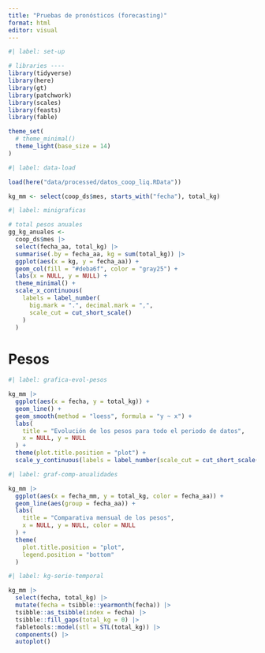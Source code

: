 ```yaml
---
title: "Pruebas de pronósticos (forecasting)"
format: html
editor: visual
---
```


```r
#| label: set-up

# libraries ----
library(tidyverse)
library(here)
library(gt)
library(patchwork)
library(scales)
library(feasts)
library(fable)

theme_set(
  # theme_minimal()
  theme_light(base_size = 14)
)
```

```r
#| label: data-load

load(here("data/processed/datos_coop_liq.RData"))

kg_mm <- select(coop_ds$mes, starts_with("fecha"), total_kg)
```

```r
#| label: minigraficas

# total pesos anuales
gg_kg_anuales <-
  coop_ds$mes |>
  select(fecha_aa, total_kg) |>
  summarise(.by = fecha_aa, kg = sum(total_kg)) |>
  ggplot(aes(x = kg, y = fecha_aa)) +
  geom_col(fill = "#deba6f", color = "gray25") +
  labs(x = NULL, y = NULL) +
  theme_minimal() +
  scale_x_continuous(
    labels = label_number(
      big.mark = ".", decimal.mark = ",",
      scale_cut = cut_short_scale()
    )
  )
```

# Pesos

```r
#| label: grafica-evol-pesos

kg_mm |>
  ggplot(aes(x = fecha, y = total_kg)) +
  geom_line() +
  geom_smooth(method = "loess", formula = "y ~ x") +
  labs(
    title = "Evolución de los pesos para todo el periodo de datos",
    x = NULL, y = NULL
  ) +
  theme(plot.title.position = "plot") +
  scale_y_continuous(labels = label_number(scale_cut = cut_short_scale()))
```

```r
#| label: graf-comp-anualidades

kg_mm |>
  ggplot(aes(x = fecha_mm, y = total_kg, color = fecha_aa)) +
  geom_line(aes(group = fecha_aa)) +
  labs(
    title = "Comparativa mensual de los pesos",
    x = NULL, y = NULL, color = NULL
  ) +
  theme(
    plot.title.position = "plot",
    legend.position = "bottom"
  )
```

```r
#| label: kg-serie-temporal

kg_mm |>
  select(fecha, total_kg) |>
  mutate(fecha = tsibble::yearmonth(fecha)) |>
  tsibble::as_tsibble(index = fecha) |>
  tsibble::fill_gaps(total_kg = 0) |>
  fabletools::model(stl = STL(total_kg)) |>
  components() |>
  autoplot()
```
